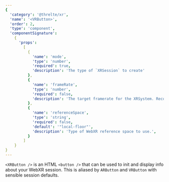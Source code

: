 ```yaml
---
{
  'category': '@threlte/xr',
  'name': '<VRButton>',
  'order': 2,
  'type': 'component',
  'componentSignature':
    {
      'props':
        [
          {
            'name': 'mode',
            'type': 'number',
            'required': true,
            'description': 'The type of `XRSession` to create'
          },
          {
            'name': 'frameRate',
            'type': 'number',
            'required': false,
            'description': 'The target framerate for the XRSystem. Recommended range is `72`-`120`. Default is unset and left to the device. Smaller rates give more CPU headroom at the cost of responsiveness. If your experience cannot effectively reach the target framerate, it will be subject to frame reprojection which will halve the effective framerate. Choose a conservative estimate that balances responsiveness and headroom based on your experience.'
          },
          {
            'name': 'referenceSpace',
            'type': 'string',
            'required': false,
            'default': '"local-floor"',
            'description': 'Type of WebXR reference space to use.',
          }
        ]
    }
}
---
```


`<XRButton />` is an HTML `<button />` that can be used to init and display info about your WebXR session. This is aliased by `ARButton` and `VRButton` with sensible session defaults.
